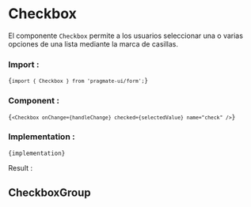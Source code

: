 
# Checkbox

El componente `Checkbox` permite a los usuarios seleccionar una o varias opciones de una lista mediante la marca de
casillas.

### Import :

<Code>{`import { Checkbox } from 'pragmate-ui/form';`}</Code>

### Component :

<Code>{`<Checkbox onChange={handleChange} checked={selectedValue} name="check" />`}</Code>

### Implementation :

<Code>{implementation}</Code>

Result :

<Results />

## CheckboxGroup

<CheckboxGroupExample />

